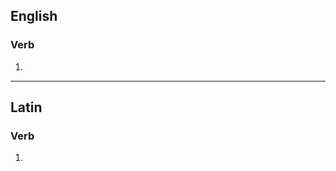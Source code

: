 ==English==

===Verb===
{{head|en|verb form}}

# {{en-third-person singular of|adolesce}}

----

==Latin==

===Verb===
{{la-verb-form|adolēscēs}}

# {{inflection of|la|adolēscō||2|s|futr|actv|indc}}